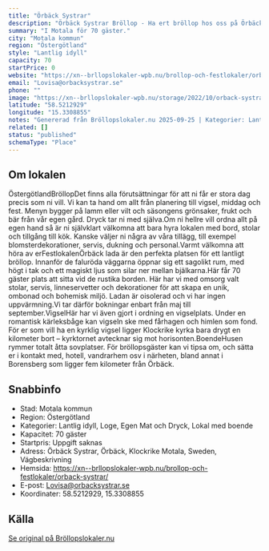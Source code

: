 ```yaml
---
title: "Örbäck Systrar"
description: "Örbäck Systrar Bröllop - Ha ert bröllop hos oss på Örbäck Systrar. Se vår fina Bröllopslokal. Skicka gärna en förfrågan så hjälper vi Er!"
summary: "I Motala för 70 gäster."
city: "Motala kommun"
region: "Östergötland"
style: "Lantlig idyll"
capacity: 70
startPrice: 0
website: "https://xn--brllopslokaler-wpb.nu/brollop-och-festlokaler/orback-systrar/"
email: "Lovisa@orbacksystrar.se"
phone: ""
image: "https://xn--brllopslokaler-wpb.nu/storage/2022/10/orback-systrar-brollopslokal-festlokal-ostergotland-visningsbild.webp"
latitude: "58.5212929"
longitude: "15.3308855"
notes: "Genererad från Bröllopslokaler.nu 2025-09-25 | Kategorier: Lantlig idyll, Loge, Egen Mat och Dryck, Lokal med boende"
related: []
status: "published"
schemaType: "Place"
---
```


## Om lokalen

ÖstergötlandBröllopDet finns alla förutsättningar för att ni får er stora dag precis som ni vill. Vi kan ta hand om allt från planering till vigsel, middag och fest. Menyn bygger på lamm eller vilt och säsongens grönsaker, frukt och bär från vår egen gård. Dryck tar ni med själva.Om ni hellre vill ordna allt på egen hand så är ni självklart välkomna att bara hyra lokalen med bord, stolar och tillgång till kök. Kanske väljer ni några av våra tillägg, till exempel blomsterdekorationer, servis, dukning och personal.Varmt välkomna att höra av erFestlokalenÖrbäck lada är den perfekta platsen för ett lantligt bröllop. Innanför de faluröda väggarna öppnar sig ett sagolikt rum, med högt i tak och ett magiskt ljus som silar ner mellan bjälkarna.Här får 70 gäster plats att sitta vid de rustika borden. Här har vi med omsorg valt stolar, servis, linneservetter och dekorationer för att skapa en unik, ombonad och bohemisk miljö. Ladan är oisolerad och vi har ingen uppvärmning.Vi tar därför bokningar enbart från maj till september.VigselHär har vi även gjort i ordning en vigselplats. Under en romantisk kärleksbåge kan vigseln ske med fårhagen och himlen som fond. För er som vill ha en kyrklig vigsel ligger Klockrike kyrka bara drygt en kilometer bort – kyrktornet avtecknar sig mot horisonten.BoendeHusen rymmer totalt åtta sovplatser. För bröllopsgäster kan vi tipsa om, och sätta er i kontakt med, hotell, vandrarhem osv i närheten, bland annat i Borensberg som ligger fem kilometer från Örbäck.

## Snabbinfo

- Stad: Motala kommun
- Region: Östergötland
- Kategorier: Lantlig idyll, Loge, Egen Mat och Dryck, Lokal med boende
- Kapacitet: 70 gäster
- Startpris: Uppgift saknas
- Adress: Örbäck Systrar, Örbäck, Klockrike Motala, Sweden, Vägbeskrivning
- Hemsida: https://xn--brllopslokaler-wpb.nu/brollop-och-festlokaler/orback-systrar/
- E-post: Lovisa@orbacksystrar.se
- Koordinater: 58.5212929, 15.3308855

## Källa

[Se original på Bröllopslokaler.nu](https://xn--brllopslokaler-wpb.nu/brollop-och-festlokaler/orback-systrar/)
